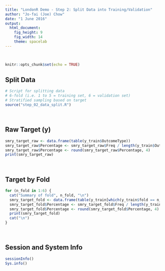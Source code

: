 ```yaml
---
title: "LondonR Demo - Step 2: Split Data into Training/Validation"
author: "Jo-fai (Joe) Chow"
date: "1 June 2016"
output: 
  html_document: 
    fig_height: 9
    fig_width: 14
    theme: spacelab
---
```


<br>

```r
knitr::opts_chunk$set(echo = TRUE)
```


## Split Data

```r
# Script for splitting data
# 6-fold (i.e. 1 to 5 = training set, 6 = validation set)
# Stratified sampling based on target 
source("step_02_data_split.R")
```

<br>



## Raw Target (y)

```r
smry_target_raw <- data.frame(table(y_train$OutcomeType))
smry_target_raw$Percentage <- smry_target_raw$Freq / length(y_train$OutcomeType)
smry_target_raw$Percentage <- round(smry_target_raw$Percentage, 4)
print(smry_target_raw)
```

<br>




## Target by Fold

```r
for (n_fold in 1:6) {
  cat("Summary of fold", n_fold, "\n")
  smry_target_fold <- data.frame(table(y_train[which(y_train$fold == n_fold),]$OutcomeType))
  smry_target_fold$Percentage <- smry_target_fold$Freq / length(y_train[which(y_train$fold == n_fold),]$OutcomeType)
  smry_target_fold$Percentage <- round(smry_target_fold$Percentage, 4)
  print(smry_target_fold)
  cat("\n")
}
```

<br>









## Session and System Info

```r
sessionInfo()
Sys.info()
```

<br>







